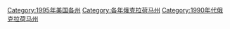 [[Category:1995年美国各州|Category:1995年美国各州]]
[[Category:各年俄克拉荷马州|Category:各年俄克拉荷马州]]
[[Category:1990年代俄克拉荷马州|Category:1990年代俄克拉荷马州]]